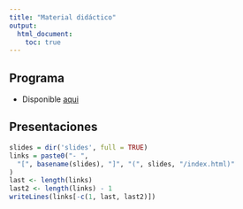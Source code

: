 ```yaml
---
title: "Material didáctico"
output:
  html_document:
    toc: true
---
```



## Programa

- Disponible [aqui](http://www.jvcasillas.com/midd_comunicacion_1_5_2015/programa.html)


## Presentaciones

```r
slides = dir('slides', full = TRUE)
links = paste0("- ", 
  "[", basename(slides), "]", "(", slides, "/index.html)"
)
last <- length(links)
last2 <- length(links) - 1
writeLines(links[-c(1, last, last2)])
```




